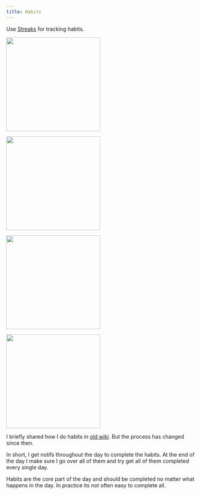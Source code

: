```yaml
---
title: Habits
---
```


Use [Streaks](https://streaksapp.com) for tracking habits.

<img
  width="250"
  heigth="400"
  src="https://raw.githubusercontent.com/nikivdev/media/main/nikiv/25-oct/habits---1.png"
/>

<img
  width="250"
  heigth="400"
  src="https://raw.githubusercontent.com/nikivdev/media/main/nikiv/25-oct/habits---2.png"
/>

<img
  width="250"
  heigth="400"
  src="https://raw.githubusercontent.com/nikivdev/media/main/nikiv/25-oct/habits---3.png"
/>

<img
  width="250"
  heigth="400"
  src="https://raw.githubusercontent.com/nikivdev/media/main/nikiv/25-oct/habits---4.png"
/>

I briefly shared how I do habits in [old wiki](https://wiki.nikiv.dev/focusing/habits). But the process has changed since then.

In short, I get notifs throughout the day to complete the habits. At the end of the day I make sure I go over all of them and try get all of them completed every single day.

Habits are the core part of the day and should be completed no matter what happens in the day. In practice its not often easy to complete all.

